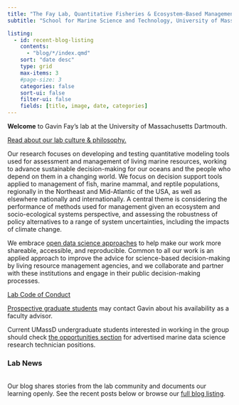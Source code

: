 ```yaml
---
title: "The Fay Lab, Quantitative Fisheries & Ecosystem-Based Management Science"
subtitle: "School for Marine Science and Technology, University of Massachusetts Dartmouth"

listing:
  - id: recent-blog-listing
    contents:
      - "blog/*/index.qmd"
    sort: "date desc"
    type: grid
    max-items: 3
    #page-size: 3
    categories: false
    sort-ui: false
    filter-ui: false
    fields: [title, image, date, categories]
---
```


:::::: white-div
**Welcome** to Gavin Fay’s lab at the University of Massachusetts Dartmouth.

[Read about our lab culture & philosophy.](https://thefaylab.github.io/lab-manual/02-lab-culture-philosophy.html)

Our research focuses on developing and testing quantitative modeling tools used for assessment and management of living marine resources, working to advance sustainable decision-making for our oceans and the people who depend on them in a changing world. We focus on decision support tools applied to management of fish, marine mammal, and reptile populations, regionally in the Northeast and Mid-Atlantic of the USA, as well as elsewhere nationally and internationally. A central theme is considering the performance of methods used for management given an ecosystem and socio-ecological systems perspective, and assessing the robustness of policy alternatives to a range of system uncertainties, including the impacts of climate change.

We embrace [open data science approaches](https://openscapes.org/) to help make our work more shareable, accessible, and reproducible. Common to all our work is an applied approach to improve the advice for science-based decision-making by living resource management agencies, and we collaborate and partner with these institutions and engage in their public decision-making processes.

[Lab Code of Conduct](https://thefaylab.github.io/lab-manual/03-code-of-conduct.html)

[Prospective graduate students](jointhelab.html#futuregrads) may contact Gavin about his availability as a faculty advisor.

Current UMassD undergraduate students interested in working in the group should check [the opportunities section](jointhelab.html#undergrads) for advertised marine data science research technician positions.

<!---------------- START blog listing section (white div) ---------------->

::::: white-div
:::: {.blue-underline .center-text}
### **Lab News**

<br> Our blog shares stories from the lab community and documents our learning openly. See the recent posts below or browse our [full blog listing](blog.qmd). <br>

::: {#recent-blog-listing}
:::
::::
:::::

<!---------------- END blog listing section (white div) ---------------->

<!---------------------------------------------------------------------->
::::::

